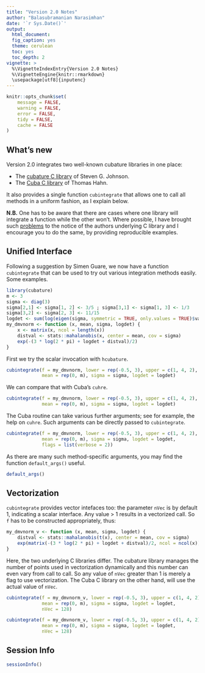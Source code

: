 ```yaml
---
title: "Version 2.0 Notes"
author: "Balasubramanian Narasimhan"
date: '`r Sys.Date()`'
output:
  html_document:
  fig_caption: yes
  theme: cerulean
  toc: yes
  toc_depth: 2
vignette: >
  %\VignetteIndexEntry{Version 2.0 Notes}
  %\VignetteEngine{knitr::rmarkdown}
  \usepackage[utf8]{inputenc}
---
```


```r
knitr::opts_chunk$set(
    message = FALSE,
    warning = FALSE,
    error = FALSE,
    tidy = FALSE,
    cache = FALSE
)
```

## What's new

Version 2.0 integrates two well-known cubature libraries in one place:

- The [cubature C library](https://github.com/stevengj/cubature)  of Steven G. Johnson.
- The [Cuba C library](https://feynarts.de/cuba/) of Thomas Hahn.

It also provides a single function `cubintegrate` that allows one to
call all methods in a uniform fashion, as I explain below.

__N.B.__ One has to be aware that there are cases where one library
will integrate a function while the other won't. Where possible, I
have brought such
[problems](https://github.com/stevengj/cubature/issues/7) to the
notice of the authors underlying C library and I encourage you to do
the same, by providing reproducible examples.

## Unified Interface

Following a suggestion by Simen Guare, we now have a function
`cubintegrate` that can be used to try out various integration methods
easily. Some examples. 

```r
library(cubature)
m <- 3
sigma <- diag(3)
sigma[2,1] <- sigma[1, 2] <- 3/5 ; sigma[3,1] <- sigma[1, 3] <- 1/3
sigma[3,2] <- sigma[2, 3] <- 11/15
logdet <- sum(log(eigen(sigma, symmetric = TRUE, only.values = TRUE)$values))
my_dmvnorm <- function (x, mean, sigma, logdet) {
    x <- matrix(x, ncol = length(x))
    distval <- stats::mahalanobis(x, center = mean, cov = sigma)
    exp(-(3 * log(2 * pi) + logdet + distval)/2)
}
```

First we try the scalar invocation with `hcubature`.

```r
cubintegrate(f = my_dmvnorm, lower = rep(-0.5, 3), upper = c(1, 4, 2), method = "pcubature",
             mean = rep(0, m), sigma = sigma, logdet = logdet)
```

We can compare that with Cuba's `cuhre`. 

```r
cubintegrate(f = my_dmvnorm, lower = rep(-0.5, 3), upper = c(1, 4, 2), method = "cuhre",
             mean = rep(0, m), sigma = sigma, logdet = logdet)
```

The Cuba routine can take various further arguments; see for example,
the help on `cuhre`. Such arguments can be directly passed to
`cubintegrate`. 

```r
cubintegrate(f = my_dmvnorm, lower = rep(-0.5, 3), upper = c(1, 4, 2), method = "cuhre",
             mean = rep(0, m), sigma = sigma, logdet = logdet,
             flags = list(verbose = 2))
```

As there are many such method-specific arguments, you may find the
function `default_args()` useful.

```r
default_args()
```

## Vectorization 

`cubintegrate` provides vector intefaces too: the parameter `nVec` is
by default 1, indicating a scalar interface. Any value > 1 results in
a vectorized call. So `f` has to be constructed appropriately, thus:
```r
my_dmvnorm_v <- function (x, mean, sigma, logdet) {
    distval <- stats::mahalanobis(t(x), center = mean, cov = sigma)
    exp(matrix(-(3 * log(2 * pi) + logdet + distval)/2, ncol = ncol(x)))
}
```

Here, the two underlying C libraries differ. The cubature library
manages the number of points used in vectorization dynamically and
this number can even vary from call to call. So any value of `nVec`
greater than 1 is merely a flag to use vectorization. The Cuba C
library on the other hand, will use the actual value of `nVec`. 

```r
cubintegrate(f = my_dmvnorm_v, lower = rep(-0.5, 3), upper = c(1, 4, 2), method = "pcubature",
             mean = rep(0, m), sigma = sigma, logdet = logdet,
             nVec = 128)
```

```r
cubintegrate(f = my_dmvnorm_v, lower = rep(-0.5, 3), upper = c(1, 4, 2), method = "cuhre",
             mean = rep(0, m), sigma = sigma, logdet = logdet,
             nVec = 128)
```

## Session Info


```r
sessionInfo()
```
